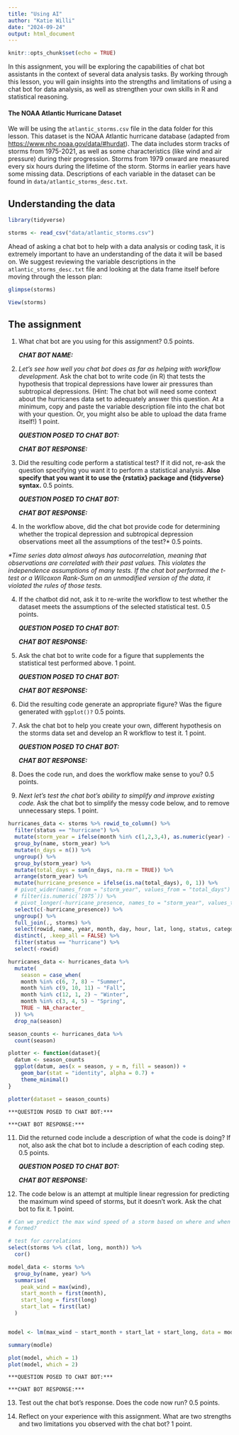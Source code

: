 ```yaml
---
title: "Using AI"
author: "Katie Willi"
date: "2024-09-24"
output: html_document
---
```


```r
knitr::opts_chunk$set(echo = TRUE)
```

In this assignment, you will be exploring the capabilities of chat bot assistants in the context of several data analysis tasks. By working through this lesson, you will gain insights into the strengths and limitations of using a chat bot for data analysis, as well as strengthen your own skills in R and statistical reasoning.

#### The NOAA Atlantic Hurricane Dataset

We will be using the `atlantic_storms.csv` file in the data folder for this lesson. This dataset is the NOAA Atlantic hurricane database (adapted from <https://www.nhc.noaa.gov/data/#hurdat>).  The data includes storm tracks of storms from 1975-2021, as well as some characteristics (like wind and air pressure) during their progression. Storms from 1979 onward are measured every six hours during the lifetime of the storm. Storms in earlier years have some missing data. Descriptions of each variable in the dataset can be found in `data/atlantic_storms_desc.txt`.

## Understanding the data

```r
library(tidyverse)

storms <- read_csv("data/atlantic_storms.csv") 
```

Ahead of asking a chat bot to help with a data analysis or coding task, it is extremely important to have an understanding of the data it will be based on. We suggest reviewing the variable descriptions in the `atlantic_storms_desc.txt` file and looking at the data frame itself before moving through the lesson plan:

```r
glimpse(storms)

View(storms)
```

## The assignment

1)  What chat bot are you using for this assignment? 0.5 points.

    ***CHAT BOT NAME:***

2)  *Let's see how well you chat bot does as far as helping with workflow development.* Ask the chat bot to write code (in R) that tests the hypothesis that tropical depressions have lower air pressures than subtropical depressions. (Hint: The chat bot will need some context about the hurricanes data set to adequately answer this question. At a minimum, copy and paste the variable description file into the chat bot with your question. Or, you might also be able to upload the data frame itself!) 1 point.

    ***QUESTION POSED TO CHAT BOT:***

    ***CHAT BOT RESPONSE:***

3)  Did the resulting code perform a statistical test? If it did not, re-ask the question specifying you want it to perform a statistical analysis. **Also specify that you want it to use the {rstatix} package and {tidyverse} syntax.** 0.5 points.

    ***QUESTION POSED TO CHAT BOT:***

    ***CHAT BOT RESPONSE:***

4)  In the workflow above, did the chat bot provide code for determining whether the tropical depression and subtropical depression observations meet all the assumptions of the test?\* 0.5 points.

*\*Time series data almost always has autocorrelation, meaning that observations are correlated with their past values. This violates the independence assumptions of many tests. If the chat bot performed the t-test or a Wilcoxon Rank-Sum on an unmodified version of the data, it violated the rules of those tests.*

4)  If the chatbot did not, ask it to re-write the workflow to test whether the dataset meets the assumptions of the selected statistical test. 0.5 points.

    ***QUESTION POSED TO CHAT BOT:***

    ***CHAT BOT RESPONSE:***

6)  Ask the chat bot to write code for a figure that supplements the statistical test performed above. 1 point.

    ***QUESTION POSED TO CHAT BOT:***

    ***CHAT BOT RESPONSE:***

7)  Did the resulting code generate an appropriate figure? Was the figure generated with `ggplot()?` 0.5 points.

8)  Ask the chat bot to help you create your own, different hypothesis on the storms data set and develop an R workflow to test it. 1 point.

    ***QUESTION POSED TO CHAT BOT:***

    ***CHAT BOT RESPONSE:***

9)  Does the code run, and does the workflow make sense to you? 0.5 points.

10) *Next let's test the chat bot's ability to simplify and improve existing code.* Ask the chat bot to simplify the messy code below, and to remove unnecessary steps. 1 point.

```r
hurricanes_data <- storms %>% rowid_to_column() %>%
  filter(status == "hurricane") %>%
  mutate(storm_year = ifelse(month %in% c(1,2,3,4), as.numeric(year) - 1, as.numeric(year))) %>%
  group_by(name, storm_year) %>%
  mutate(n_days = n()) %>%
  ungroup() %>% 
  group_by(storm_year) %>%
  mutate(total_days = sum(n_days, na.rm = TRUE)) %>%
  arrange(storm_year) %>% 
  mutate(hurricane_presence = ifelse(is.na(total_days), 0, 1)) %>%
  # pivot_wider(names_from = "storm_year", values_from = "total_days") %>%
  # filter(is.numeric(`1975`)) %>%
  # pivot_longer(-hurricane_presence, names_to = "storm_year", values_to = "total_days") %>%
  select(c(-hurricane_presence)) %>%
  ungroup() %>%
  full_join(., storms) %>%
  select(rowid, name, year, month, day, hour, lat, long, status, category, wind, pressure, tropicalstorm_force_diameter, hurricane_force_diameter) %>%
  distinct(, .keep_all = FALSE) %>%
  filter(status == "hurricane") %>%
  select(-rowid)

hurricanes_data <- hurricanes_data %>%
  mutate(
    season = case_when(
    month %in% c(6, 7, 8) ~ "Summer",
    month %in% c(9, 10, 11) ~ "Fall",
    month %in% c(12, 1, 2) ~ "Winter",
    month %in% c(3, 4, 5) ~ "Spring",
    TRUE ~ NA_character_
  )) %>%
  drop_na(season)

season_counts <- hurricanes_data %>%
  count(season)

plotter <- function(dataset){
  datum <- season_counts
  ggplot(datum, aes(x = season, y = n, fill = season)) +
    geom_bar(stat = "identity", alpha = 0.7) +
    theme_minimal()
}

plotter(dataset = season_counts)
```

         
    ***QUESTION POSED TO CHAT BOT:***

    ***CHAT BOT RESPONSE:***


11) Did the returned code include a description of what the code is doing? If not, also ask the chat bot to include a description of each coding step. 0.5 points. 

    ***QUESTION POSED TO CHAT BOT:***

    ***CHAT BOT RESPONSE:***

12) The code below is an attempt at multiple linear regression for predicting the maximum wind speed of storms, but it doesn't work. Ask the chat bot to fix it. 1 point. 

```r
# Can we predict the max wind speed of a storm based on where and when it
# formed?

# test for correlations
select(storms %>% c(lat, long, month)) %>%
  cor()

model_data <- storms %>%
  group_by(name, year) %>%
  summarise(
    peak_wind = max(wind),           
    start_month = first(month),                   
    start_long = first(long)
    start_lat = first(lat)
  ) 


model <- lm(max_wind ~ start_month + start_lat + start_long, data = model_data)

summary(modle)

plot(model, which = 1)
plot(model, which = 2)
```

    ***QUESTION POSED TO CHAT BOT:***

    ***CHAT BOT RESPONSE:***


13) Test out the chat bot's response. Does the code now run? 0.5 points. 

14) Reflect on your experience with this assignment. What are two strengths and two limitations you observed with the chat bot? 1 point.



